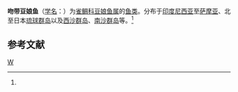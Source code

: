 {{Speciesbox 
| genus = Abudefduf
| species = cyaneus
| authority = (Quoy et Gaimard, 1824)<ref name='id7865'>{{cite web| url =http://www.bioinfo.cn/db05/BjdwSpecies.php?action=view&id=7865| title =吻带豆娘鱼| work =《中国动物物种编目数据库》| publisher =中国科学院微生物研究所| author =中国科学院动物研究所| accessdate =2009-04-16| deadurl =yes| archiveurl =https://web.archive.org/web/20160305054654/http://www.bioinfo.cn/db05/BjdwSpecies.php?action=view&id=7865| archivedate =2016-03-05}}</ref>
}}

'''吻带豆娘鱼'''（[[学名|学名]]：{{lang|la|''Abudefduf cyaneus''}}）为[[雀鲷科|雀鲷科]][[豆娘鱼属|豆娘鱼属]]的[[鱼类|鱼类]]。分布于[[印度尼西亚|印度尼西亚]]至[[萨摩亚|萨摩亚]]、北至日本[[琉球群岛|琉球群岛]]以及[[西沙群岛|西沙群岛]]、[[南沙群岛|南沙群岛]]等。<ref name='id7865'/>

== 参考文献 ==
{{reflist}}

{{Wikispecies|Abudefduf cyaneus}}
{{Taxonbar|from=Q10919811}}

[[Category:豆娘鱼属|W]]


{{鲈形目小作品}}